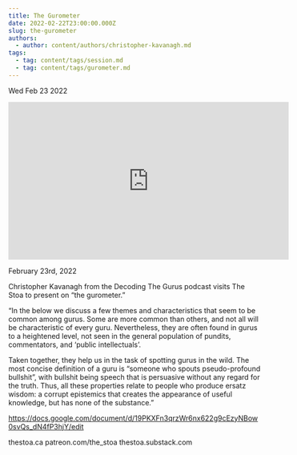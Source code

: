 ```yaml
---
title: The Gurometer
date: 2022-02-22T23:00:00.000Z
slug: the-gurometer
authors:
  - author: content/authors/christopher-kavanagh.md
tags:
  - tag: content/tags/session.md
  - tag: content/tags/gurometer.md
---
```






Wed Feb 23 2022

<iframe width="560" height="315" src="https://www.youtube.com/embed/_EazLoBk9gA" title="The Gurometer w/ Christopher Kavanagh" frameborder="0" allow="accelerometer; autoplay; clipboard-write; encrypted-media; gyroscope; picture-in-picture" allowfullscreen ></iframe>

February 23rd, 2022

Christopher Kavanagh from the Decoding The Gurus podcast visits The Stoa to present on “the gurometer.”

“In the below we discuss a few themes and characteristics that seem to be common among gurus. Some are more common than others, and not all will be characteristic of every guru. Nevertheless, they are often found in gurus to a heightened level, not seen in the general population of pundits, commentators, and ‘public intellectuals’.

Taken together, they help us in the task of spotting gurus in the wild. The most concise definition of a guru is “someone who spouts pseudo-profound bullshit”, with bullshit being speech that is persuasive without any regard for the truth. Thus, all these properties relate to people who produce ersatz wisdom: a corrupt epistemics that creates the appearance of useful knowledge, but has none of the substance.”

https://docs.google.com/document/d/19PKXFn3qrzWr6nx622g9cEzyNBow0svQs_dN4fP3hjY/edit

thestoa.ca
patreon.com/the_stoa
thestoa.substack.com


